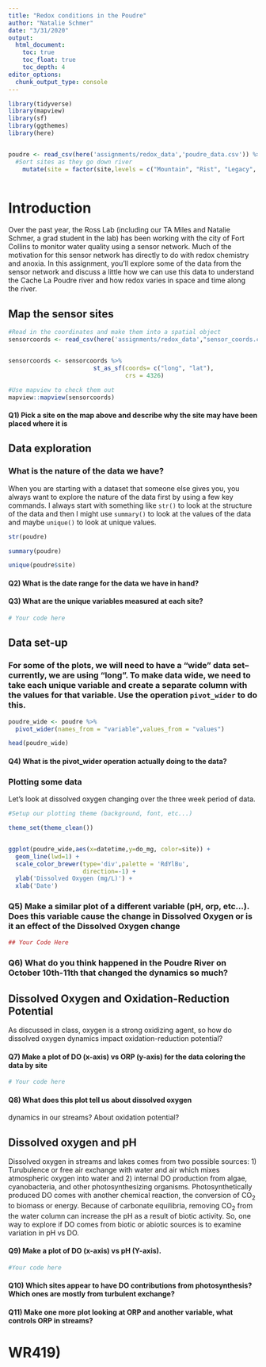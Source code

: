 ```yaml
---
title: "Redox conditions in the Poudre"
author: "Natalie Schmer"
date: "3/31/2020"
output: 
  html_document:
    toc: true
    toc_float: true
    toc_depth: 4
editor_options: 
  chunk_output_type: console
---
```


```r

library(tidyverse)
library(mapview)
library(sf)
library(ggthemes)
library(here)


poudre <- read_csv(here('assignments/redox_data','poudre_data.csv')) %>%
  #Sort sites as they go down river
    mutate(site = factor(site,levels = c("Mountain", "Rist", "Legacy", "Timberline", "Prospect", "ELC", "Archery")))



```


# Introduction

Over the past year, the Ross Lab (including our TA Miles and
Natalie Schmer, a grad student in the lab) has been working with the city of Fort Collins to monitor water quality using a sensor network. Much of the motivation for this sensor network has directly to do with redox chemistry and anoxia. In this assignment, you'll explore some of the data from the sensor network and discuss a little how we can use this data to understand the Cache La Poudre river and how redox varies in 
space and time along the river. 

## Map the sensor sites

```r
#Read in the coordinates and make them into a spatial object 
sensorcoords <- read_csv(here('assignments/redox_data',"sensor_coords.csv"))


sensorcoords <- sensorcoords %>% 
                        st_as_sf(coords= c("long", "lat"),
                                 crs = 4326)

#Use mapview to check them out
mapview::mapview(sensorcoords)
```


#### Q1) Pick a site on the map above and describe why the site may have been placed where it is

## Data exploration 

### What is the nature of the data we have? 

When you are starting with a dataset that someone else gives you, you always want to explore the nature of the data first by using a few key commands. I always start with something like `str()` to look at the structure of the data and then I might use `summary()` to look at the values of the data and maybe `unique()` to look at unique values. 

```r
str(poudre)

summary(poudre)

unique(poudre$site)


```

#### Q2) What is the date range for the data we have in hand?

#### Q3) What are the unique variables measured at each site? 

```r
# Your code here

```


## Data set-up 

### For some of the plots, we will need to have a "wide" data set-- currently, we are using "long". To make data wide, we need to take each unique variable and create a separate column with the values for that variable. Use the operation `pivot_wider` to do this. 

```r
poudre_wide <- poudre %>% 
  pivot_wider(names_from = "variable",values_from = "values")

head(poudre_wide)
```

#### Q4) What is the pivot_wider operation actually doing to the data? 



### Plotting some data

Let's look at dissolved oxygen changing over the three week period of data. 

```r
#Setup our plotting theme (background, font, etc...)

theme_set(theme_clean())


ggplot(poudre_wide,aes(x=datetime,y=do_mg, color=site)) + 
  geom_line(lwd=1) +
  scale_color_brewer(type='div',palette = 'RdYlBu',
                     direction=-1) + 
  ylab('Dissolved Oxygen (mg/L)') + 
  xlab('Date')

```


### Q5) Make a similar plot of a different variable (pH, orp, etc...). Does this variable cause the change in Dissolved Oxygen or is it an effect of the Dissolved Oxygen change

```r
## Your Code Here
```


### Q6) What do you think happened in the Poudre River on October 10th-11th that changed the dynamics so much? 


## Dissolved Oxygen and Oxidation-Reduction Potential

As discussed in class, oxygen is a strong oxidizing agent, so how do dissolved oxygen dynamics impact oxidation-reduction potential? 

#### Q7) Make a plot of DO (x-axis) vs ORP (y-axis) for the data coloring the data by site

```r
# Your code here

```


#### Q8) What does this plot tell us about dissolved oxygen 
dynamics in our streams? About oxidation potential? 


## Dissolved oxygen and pH

Dissolved oxygen in streams and lakes comes from two possible sources: 1) Turubulence or free air exchange with water and air which mixes atmospheric oxygen into water and 2) internal DO production from algae, cyanobacteria, and other photosynthesizing organisms.  Photosynthetically produced DO comes with another chemical reaction, the conversion of CO$_2$ to biomass or energy. Because of carbonate equilibria, removing CO$_2$ from the water column can increase the pH as a result of biotic activity. So, one way to explore if DO comes from biotic or abiotic sources is to examine variation in pH vs DO. 

#### Q9) Make a plot of DO (x-axis) vs pH (Y-axis).

```r
#Your code here
```


#### Q10) Which sites appear to have DO contributions from photosynthesis? Which ones are mostly from turbulent exchange?

#### Q11) Make one more plot looking at ORP and another variable, what controls ORP in streams? 

# WR419)


